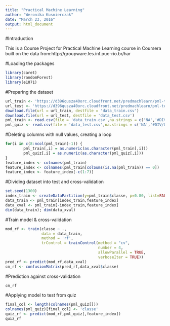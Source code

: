 ```yaml
---
title: "Practical Machine Learning"
author: "Weronika Kusnierczak"
date: "March 23, 2016"
output: html_document
---
```


#Intraduction

This is a Course Project for Practical Machine Learning course in Coursera built on the data from:http://groupware.les.inf.puc-rio.br/har

#Loading the packages

```r
library(caret)
library(randomForest)
library(e1071)
```

#Preparing the dataset

```r
url_train <- 'https://d396qusza40orc.cloudfront.net/predmachlearn/pml-training.csv'
url_test <- 'https://d396qusza40orc.cloudfront.net/predmachlearn/pml-testing.csv'
download.file(url = url_train, destfile = 'data_train.csv')
download.file(url = url_test, destfile = 'data_test.csv')
pml_train <- read.csv(file = 'data_train.csv',na.strings = c('NA','#DIV/0!',''))
pml_quiz <- read.csv(file = 'data_test.csv',na.strings = c('NA','#DIV/0!',''))
```

#Deleting columns with null values, creating a loop

```r
for(i in c(8:ncol(pml_train)-1)) {
        pml_train[,i] = as.numeric(as.character(pml_train[,i]))
        pml_quiz[,i] = as.numeric(as.character(pml_quiz[,i]))
}
feature_index <- colnames(pml_train)
feature_index <- colnames(pml_train[colSums(is.na(pml_train)) == 0])
feature_index <- feature_index[-c(1:7)]
```

#Dividing dataset into test and cross-validation

```r
set.seed(1300)
index_train <- createDataPartition(y=pml_train$classe, p=0.80, list=FALSE)
data_train <- pml_train[index_train,feature_index]
data_xval <- pml_train[-index_train,feature_index]
dim(data_train); dim(data_xval)
```

#Train model & cross-validation

```r
mod_rf <- train(classe ~ .,
                data = data_train, 
                method = 'rf', 
                trControl = trainControl(method = "cv", 
                                         number = 4, 
                                         allowParallel = TRUE, 
                                         verboseIter = TRUE))
pred_rf <- predict(mod_rf,data_xval)
cm_rf <- confusionMatrix(pred_rf,data_xval$classe)
```

#Prediction against cross-validation

```r
cm_rf
```

#Applying model to test from quiz

```r
final_col <- length(colnames(pml_quiz[]))
colnames(pml_quiz)[final_col] <- 'classe'
quiz_rf <- predict(mod_rf,pml_quiz[,feature_index])
quiz_rf
```